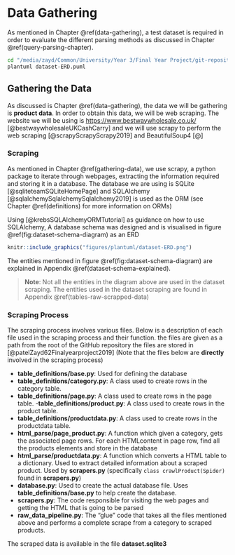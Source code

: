 # Data Gathering {#data-gathering-chapter}

As mentioned in Chapter \@ref(data-gathering), a test dataset is required in order to evaluate the different parsing methods as discussed in Chapter \@ref(query-parsing-chapter). 

```bash
cd "/media/zayd/Common/University/Year 3/Final Year Project/git-repository/Rmarkdown Report/figures/plantuml"
plantuml dataset-ERD.puml
```

## Gathering the Data {#gathering-data}

As discussed is Chapter \@ref(data-gathering), the data we will be gathering is **product data**. In order to obtain this data, we will be web scraping. The website we will be using is [https://www.bestwaywholesale.co.uk/](https://www.bestwaywholesale.co.uk) [@bestwaywholesaleUKCashCarry] and we will use scrapy to perform the web scraping [@scrapyScrapyScrapy2019] and BeautifulSoup4 [@]


### Scraping {#scraping}

As mentioned in Chapter \@ref(gathering-data), we use scrapy, a python package to iterate through webpages, extracting the information required and storing it in a database. The database we are using is SQLite [@sqliteteamSQLiteHomePage] and SQLAlchemy [@sqlalchemySqlalchemySqlalchemy2019] is used as the ORM (see Chapter \@ref(definitions) for more information on ORMs)

Using [@krebsSQLAlchemyORMTutorial] as guidance on how to use SQLAlchemy, A database schema was designed and is visualised in figure \@ref(fig:dataset-schema-diagram) as an ERD \newpage

```r
knitr::include_graphics("figures/plantuml/dataset-ERD.png")
```

The entities mentioned in figure \@ref(fig:dataset-schema-diagram) are explained in Appendix \@ref(dataset-schema-explained).

> **Note**: Not all the entities in the diagram above are used in the dataset scraping. The entities used in the dataset scraping are found in Appendix \@ref(tables-raw-scrapped-data)

### Scraping Process {#scraping-process}

The scraping process involves various files. Below is a description of each file used in the scraping process and their function. the files are given as a path from the root of the GitHub repository the files are stored in [@patelZayd62Finalyearproject2019] (Note that the files below are **directly** involved in the scraping process)

- **table_definitions/base.py**: Used for defining the database
- **table_definitions/category.py**: A class used to create rows in the category table.
- **table_definitions/page.py**: A class used to create rows in the page table.
-**table_definitions/product.py**: A class used to create rows in the product table.
- **table_definitions/productdata.py**: A class used to create rows in the productdata table.
- **html_parse/page_product.py**: A function which given a category, gets the associated page rows. For each HTMLcontent in page row, find all the products elements and store in the database
- **html_parse/productdata.py**: A function which converts a HTML table to a dictionary. Used to extract detailed information about a scraped product. Used by **scrapers.py** (specifically `class crawlProduct(Spider)` found in **scrapers.py**)
- **database.py**: Used to create the actual database file. Uses **table_definitions/base.py** to help create the database.
- **scrapers.py**: The code responsible for visiting the web pages and getting the HTML that is going to be parsed
- **raw_data_pipeline.py**: The "glue" code that takes all the files mentioned above and performs a complete scrape from a category to scraped products.

The scraped data is available in the file **dataset.sqlite3**
